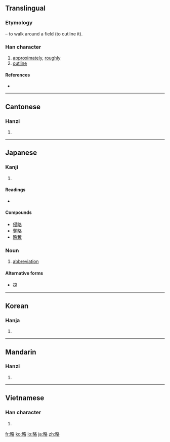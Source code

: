 {{also|畧}}
==Translingual==

===Etymology===
{{Han compound|田|t1=field|各|ls=ic}} – to walk around a field (to outline it).

===Han character===
{{Han char|rn=102|rad=田|as=06|sn=11|four=6706<sub>4</sub>|canj=田竹水口 (WHER)|ids=⿰[[田]][[各]]}}

# [[approximately]], [[roughly]]
# [[outline]]

====References====
* {{Han ref|kx=0762.090|dkj=21839|dj=1172.080|hdz=42541.110|uh=7565|ud=30053|bh=B2A4|bd=45732}}

----

==Cantonese==

===Hanzi===
{{yue-hanzi|jyut=|y=leuk6}}

# {{defn|Cantonese|sort=田06}}

----

==Japanese==

===Kanji===
{{ja-kanji|grade=5|rs=田06}}

# {{defn|Japanese|sort=田06}}

====Readings====
* {{ja-readings|on=[[りゃく]] (ryaku)|kun=[[おさめる]] (osameru), [[はかる]] (hakaru), [[はかりごと]] (hakarigoto)|nanori=}}

====Compounds====
* [[侵略]]
* [[奪略]]
* [[略奪]]

===Noun===
{{ja-noun|k|count=|hira=りゃく|rom=ryaku}}

# [[abbreviation]]

====Alternative forms====
* [[掠]]

----

==Korean==

===Hanja===
{{ko-hanja|hangeul=략>약|eumhun=|rv=ryak>yak|mr=ryak>yak|y=lyak>yak}}

# {{defn|Korean|sort=田06}}

----

==Mandarin==

===Hanzi===
{{cmn-hanzi|pin=[[lüè]] ([[lüe4]])|wg=lüeh<sup>4</sup>}}

# {{defn|Mandarin|sort=田06}}

----

==Vietnamese==

===Han character===
{{vi-hantu|[[lược]], [[trước]]|rs=田06}}

# {{defn|Vietnamese|sort=田06}}

[[fr:略]]
[[ko:略]]
[[lo:略]]
[[ja:略]]
[[zh:略]]